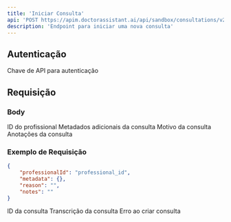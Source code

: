 ```yaml
---
title: 'Iniciar Consulta'
api: 'POST https://apim.doctorassistant.ai/api/sandbox/consultations/v2'
description: 'Endpoint para iniciar uma nova consulta'
---
```


## Autenticação

<ParamField header="x-daai-api-key" type="string" required>
  Chave de API para autenticação
</ParamField>

## Requisição

### Body

<ParamField body="professionalId" type="string" required>
  ID do profissional
</ParamField>

<ParamField body="metadata" type="object">
  Metadados adicionais da consulta
</ParamField>

<ParamField body="reason" type="string">
  Motivo da consulta
</ParamField>

<ParamField body="notes" type="string">
  Anotações da consulta
</ParamField>

### Exemplo de Requisição

```json
{
    "professionalId": "professional_id",
    "metadata": {},
    "reason": "",
    "notes": ""
}
```

<ResponseExample title="Consulta Criada" statusCode="201">
  <ResponseField name="id" type="string">
    ID da consulta
  </ResponseField>
  <ResponseField name="transcription" type="string">
    Transcrição da consulta
  </ResponseField>
</ResponseExample>

<ResponseExample title="Erro ao criar consulta" statusCode="401">
  <ResponseField name="error" type="string">
    Erro ao criar consulta
  </ResponseField>
</ResponseExample>
